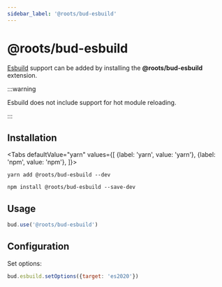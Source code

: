 ```yaml
---
sidebar_label: '@roots/bud-esbuild'
---
```



# @roots/bud-esbuild

[Esbuild](https://esbuild.github.io) support can be added by installing the **@roots/bud-esbuild** extension.

:::warning

Esbuild does not include support for hot module reloading.

:::

## Installation

<Tabs
  defaultValue="yarn"
  values={[
    {label: 'yarn', value: 'yarn'},
    {label: 'npm', value: 'npm'},
  ]}>
  <TabItem value="yarn">

    yarn add @roots/bud-esbuild --dev

  </TabItem>
  <TabItem value="npm">

    npm install @roots/bud-esbuild --save-dev

  </TabItem>
</Tabs>

## Usage

```js
bud.use('@roots/bud-esbuild')
```

## Configuration

Set options:

```js
bud.esbuild.setOptions({target: 'es2020'})
```
